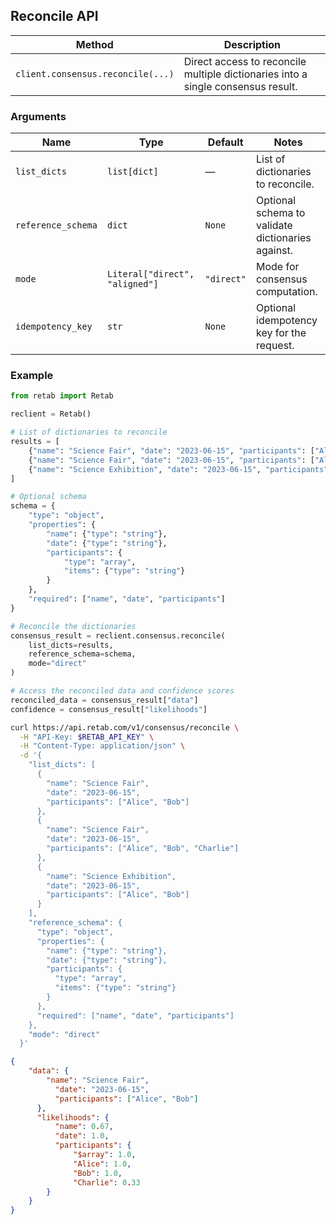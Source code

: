 
## Reconcile API

| Method                        | Description                                                                    |
| ----------------------------- | ------------------------------------------------------------------------------ |
| `client.consensus.reconcile(...)` | Direct access to reconcile multiple dictionaries into a single consensus result. |

### Arguments

| Name              | Type                                         | Default | Notes                              |
| ----------------- | -------------------------------------------- | ------- | ---------------------------------- |
| `list_dicts`      | `list[dict]`                                 | —       | List of dictionaries to reconcile. |
| `reference_schema`| `dict`                                       | `None`  | Optional schema to validate dictionaries against. |
| `mode`            | `Literal["direct", "aligned"]`               | `"direct"` | Mode for consensus computation. |
| `idempotency_key` | `str`                                        | `None`  | Optional idempotency key for the request. |

### Example

<CodeGroup>

```python python
from retab import Retab

reclient = Retab()

# List of dictionaries to reconcile
results = [
    {"name": "Science Fair", "date": "2023-06-15", "participants": ["Alice", "Bob"]},
    {"name": "Science Fair", "date": "2023-06-15", "participants": ["Alice", "Bob", "Charlie"]},
    {"name": "Science Exhibition", "date": "2023-06-15", "participants": ["Alice", "Bob"]}
]

# Optional schema
schema = {
    "type": "object",
    "properties": {
        "name": {"type": "string"},
        "date": {"type": "string"},
        "participants": {
            "type": "array",
            "items": {"type": "string"}
        }
    },
    "required": ["name", "date", "participants"]
}

# Reconcile the dictionaries
consensus_result = reclient.consensus.reconcile(
    list_dicts=results,
    reference_schema=schema,
    mode="direct"
)

# Access the reconciled data and confidence scores
reconciled_data = consensus_result["data"]
confidence = consensus_result["likelihoods"]
```

```bash curl
curl https://api.retab.com/v1/consensus/reconcile \
  -H "API-Key: $RETAB_API_KEY" \
  -H "Content-Type: application/json" \
  -d '{
    "list_dicts": [
      {
        "name": "Science Fair",
        "date": "2023-06-15",
        "participants": ["Alice", "Bob"]
      },
      {
        "name": "Science Fair",
        "date": "2023-06-15",
        "participants": ["Alice", "Bob", "Charlie"]
      },
      {
        "name": "Science Exhibition",
        "date": "2023-06-15",
        "participants": ["Alice", "Bob"]
      }
    ],
    "reference_schema": {
      "type": "object",
      "properties": {
        "name": {"type": "string"},
        "date": {"type": "string"},
        "participants": {
          "type": "array",
          "items": {"type": "string"}
        }
      },
      "required": ["name", "date", "participants"]
    },
    "mode": "direct"
  }'
```



```json Response
{
    "data": {
        "name": "Science Fair",
          "date": "2023-06-15",
          "participants": ["Alice", "Bob"]
      },
      "likelihoods": {
          "name": 0.67,
          "date": 1.0,
          "participants": {
              "$array": 1.0,
              "Alice": 1.0,
              "Bob": 1.0,
              "Charlie": 0.33
        }
    }
}
```


</CodeGroup>


